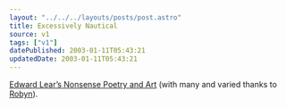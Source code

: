 ```yaml
---
layout: "../../../layouts/posts/post.astro"
title: Excessively Nautical
source: v1
tags: ["v1"]
datePublished: 2003-01-11T05:43:21
updatedDate: 2003-01-11T05:43:21
---
```


[Edward Lear&#8217;s Nonsense Poetry and Art][1] (with many and varied thanks to [Robyn][2]).

[1]: http://edwardlear.tripod.com/ "The Edward Lear Home Page (contains pop-ups)"
[2]: http://orbyn.com/cult/
